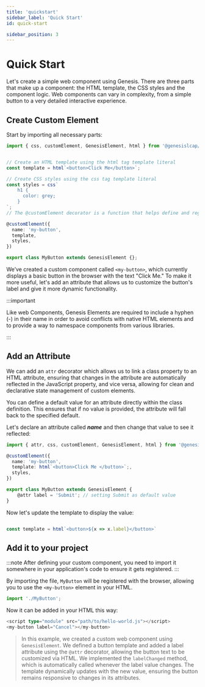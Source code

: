 ```yaml
---
title: 'quickstart'
sidebar_label: 'Quick Start'
id: quick-start

sidebar_position: 3
---
```


# Quick Start

Let's create a simple web component using Genesis. There are three parts that make up a component: the HTML template, the CSS styles and the component logic. Web components can vary in complexity, from a simple button to a very detailed interactive experience.

## Create Custom Element

Start by importing all necessary parts:

```typescript
import { css, customElement, GenesisElement, html } from '@genesislcap/web-core';
```

```typescript

// Create an HTML template using the html tag template literal
const template = html`<button>Click Me</button>`;

// Create CSS styles using the css tag template literal
const styles = css`
    h1 {
      color: grey;
    }
`;
// The @customElement decorator is a function that helps define and register a custom HTML element. It associates a class with a specific custom tag name in the DOM.

@customElement({
  name: 'my-button',
  template,
  styles,
})

export class MyButton extends GenesisElement {};

```

We’ve created a custom component called `<my-button>`, which currently displays a basic button in the browser with the text "Click Me." To make it more useful, let's add an attribute that allows us to customize the button's label and give it more dynamic functionality.

:::important

Like web Components, Genesis Elements are required to include a hyphen (-) in their name in order to avoid conflicts with native HTML elements and to provide a way to namespace components from various libraries.

:::

## Add an Attribute

We can add an `attr` decorator which allows us to link a class property to an HTML attribute, ensuring that changes in the attribute are automatically reflected in the JavaScript property, and vice versa, allowing for clean and declarative state management of custom elements.

You can define a default value for an attribute directly within the class definition. This ensures that if no value is provided, the attribute will fall back to the specified default.

Let's declare an attribute called **_name_** and then change that value to see it reflected:

```typescript
import { attr, css, customElement, GenesisElement, html } from '@genesislcap/web-core';

@customElement({
  name: 'my-button',
  template: html`<button>Click Me </button>`;,
  styles,
})

export class MyButton extends GenesisElement {
    @attr label = 'Submit'; // setting Submit as default value
}

```

Now let's update the template to display the value:

```typescript

const template = html`<button>${x => x.label}</button>`
```

## Add it to your project

:::note
After defining your custom component, you need to import it somewhere in your application's code to ensure it gets registered. 
:::

By importing the file, `MyButton` will be registered with the browser, allowing you to use the `<my-button>` element in your HTML.

```typescript
import './MyButton'; 
```


Now it can be added in your HTML this way:

```typescript
<script type="module" src="path/to/hello-world.js"></script>
<my-button label="Cancel"></my-button>
```

>In this example, we created a custom web component using `GenesisElement`. We defined a button template and added a label attribute using the `@attr` decorator, allowing the button text to be customized via HTML. We implemented the `labelChanged` method, which is automatically called whenever the label value changes. The template dynamically updates with the new value, ensuring the button remains responsive to changes in its attributes.
